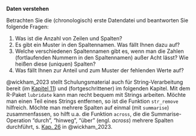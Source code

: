 
**Daten verstehen**

Betrachten Sie die (chronologisch) erste Datendatei und beantworten Sie folgende Fragen:

1. Was ist die Anzahl von Zeilen und Spalten?
2. Es gibt ein Muster in den Spaltennamen. Was fällt Ihnen dazu auf?
3. Welche verschiedenen Spaltennamen gibt es, wenn man die Zahlen (fortlaufenden Nummern in den Spaltennamen) außer Acht lässt? Wie heißen diese (uniquen) Spalten?
4. Was fällt Ihnen zur Anteil und zum Muster der fehlenden Werte auf?



@wickham_2023 stellt Schulungsmaterial auch für String-Verarbeitung bereit (im [Kapitel 11](https://r4ds.hadley.nz/strings)) und (fortgeschrittener) im folgenden Kapitel.
Mit dem R-Paket `lubridate` kann man recht bequem mit Strings arbeiten.
Möchte man einen Teil eines Strings entfernen, so ist die Funktion `str_remove` hilfreich.
Möchte man mehrere Spalten auf einmal (mit `summarise`) zusammenfassen,
so hilft u.a. die Funktion `across`, die die Summarise-Operation "durch", "hinweg", "über" (engl. *across*) mehrere Spalten durchführt, s. [Kap. 26](https://r4ds.hadley.nz/iteration#sec-across) in @wickham_2023.




